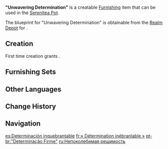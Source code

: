 {{Furnishing Infobox
|title          = "Unwavering Determina&shy;tion"
|id             = 362103
|image          = Item "Unwavering Determination".png
|category       = Small Furnishing
|subcategory    = Seating
|quality        = 3
|adeptal_energy = 60
|load           = 169
|reduced_load   = 127
|interaction    = Seat
|description    = A rather lovely office chair constructed using birch.<br />But since its back contains metal, some have complained that sitting in such chairs during meetings can cause one to get chills in the back of one's head.
|blueprint      = Realm Depot
}}
'''"Unwavering Determination"''' is a creatable [[Furnishing]] item that can be used in the [[Serenitea Pot]].

The blueprint for "Unwavering Determination" is obtainable from the [[Realm Depot]] for {{Item|Realm Currency|24|x=160}}.

==Creation==
First time creation grants {{Item|Trust|24|x=60}}.
{{Recipe
|type = Creation
|time = 14h
|Birch Wood = 8
|Blue Dye = 4
|sort = Birch Wood;Blue Dye
}}

==Furnishing Sets==
{{Craft Usage}}

==Other Languages==
{{Other Languages
|en      = "Unwavering Determination"
|zhs     = 「坚定意志」
|zhs_rm  = "Jiāndìng Yìzhì"
|zht     = 「堅定意志」
|zht_rm  = "Jiāndìng Yìzhì"
|zh_tl   = "Determined Will"
|ja      = 「強い意志」
|ja_rm   = "Tsuyoi Ishi"{{Assumed}}
|ja_tl   = "Strong Will"
|ko      = 「견고한 의지」
|ko_tl   = "Strong Will"
|es      = Determinación inquebrantable
|es_tl   = Unbreakable Determination
|fr      = «&nbsp;Détermination inébranlable&nbsp;»
|fr_tl   = "Unwavering Determination"
|ru      = Непоколебимая решимость
|ru_tl   = Firm Resolution
|th      = "แน่วแน่ไม่หวั่นไหว"
|th_rm   = "Naeonae Mai Wanwai"
|th_tl   = 
|vi      = "Ý Chí Kiên Định"
|vi_tl   = 
|de      = „Unerschütterliche Entschlossenheit“
|de_tl   = 
|id      = "Tekad Tak Tergoyahkan"
|id_tl   = "Unwavering Determination"
|pt      = "Determinação Firme"
|pt_tl   = 
|tr      = Sarsılmaz Kararlılık
|tr_tl   = 
|it      = Sedia Salda determinazione
|it_tl   = Firm Determination Chair
}}

==Change History==
{{Change History|1.5}}

==Navigation==
{{Furnishing Navbox|interior}}

[[es:Determinación inquebrantable]]
[[fr:« Détermination inébranlable »]]
[[pt-br:"Determinação Firme"]]
[[ru:Непоколебимая решимость]]